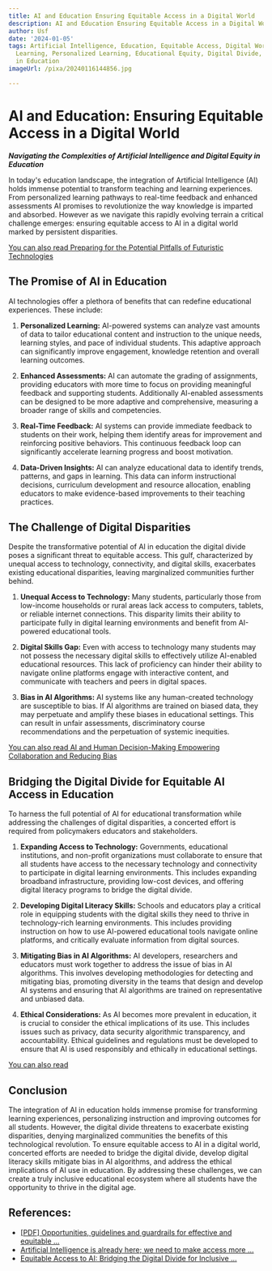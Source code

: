 ```yaml
---
title: AI and Education Ensuring Equitable Access in a Digital World
description: AI and Education Ensuring Equitable Access in a Digital World
author: Usf
date: '2024-01-05'
tags: Artificial Intelligence, Education, Equitable Access, Digital World, Online
  Learning, Personalized Learning, Educational Equity, Digital Divide, Technology
  in Education
imageUrl: /pixa/20240116144856.jpg

---
```

# AI and Education: Ensuring Equitable Access in a Digital World

_**Navigating the Complexities of Artificial Intelligence and Digital Equity in Education**_

In  today's education landscape, the  integration of Artificial Intelligence (AI) holds immense potential  to transform teaching and learning  experiences. From personalized learning pathways to real-time feedback and enhanced assessments AI promises to revolutionize the way knowledge is imparted and absorbed. However as we navigate this rapidly  evolving terrain a critical challenge emerges:  ensuring equitable access  to  AI in a digital world marked by persistent disparities.

[You can also read Preparing for  the Potential  Pitfalls of Futuristic Technologies](Preparing%20for%20the%20Potential%20Pitfalls%20of%20Futuristic%20Technologies)


## The Promise of  AI in Education

AI  technologies offer a plethora of benefits that  can redefine educational experiences. These include:

1. **Personalized Learning:** AI-powered systems can analyze vast amounts of data to tailor educational content and instruction  to the unique needs, learning styles, and pace of individual students. This adaptive approach can significantly improve engagement, knowledge retention and  overall learning outcomes.

2. **Enhanced Assessments:** AI can automate the  grading of assignments, providing educators  with more time to focus on providing meaningful feedback and supporting students. Additionally AI-enabled assessments can  be designed to be more adaptive and  comprehensive, measuring a broader range of skills and competencies.

3. **Real-Time Feedback:** AI systems can provide immediate feedback to  students on their work, helping them identify areas for  improvement and reinforcing positive behaviors. This continuous feedback loop can significantly  accelerate  learning  progress and boost motivation.

4. **Data-Driven Insights:** AI can  analyze educational data to identify trends, patterns, and gaps  in learning. This data can inform instructional decisions, curriculum development and resource allocation, enabling educators to make evidence-based improvements to their teaching practices.

## The Challenge of Digital Disparities

Despite  the  transformative potential of AI in education the digital divide poses a significant threat to equitable access. This gulf, characterized by unequal access to  technology, connectivity, and digital skills, exacerbates existing educational disparities, leaving marginalized communities further behind.

1. **Unequal  Access to Technology:** Many students, particularly those from  low-income households or  rural areas lack access  to computers, tablets, or reliable internet connections. This disparity limits their ability to participate fully in digital learning environments and benefit from AI-powered educational tools.

2. **Digital Skills Gap:** Even  with access to technology many students may  not possess the  necessary  digital skills to effectively utilize AI-enabled  educational resources.  This lack of proficiency can hinder their ability to navigate online platforms engage with interactive content, and communicate with teachers and peers in digital spaces.

3. **Bias in AI Algorithms:**  AI systems like any human-created technology are  susceptible to bias. If AI algorithms are trained on biased data, they may  perpetuate and amplify these biases in  educational settings. This  can result in unfair assessments, discriminatory course recommendations and the perpetuation of  systemic  inequities.

[You can also read AI and Human Decision-Making Empowering Collaboration and Reducing Bias](AI%20and%20Human%20Decision-Making%20Empowering%20Collaboration%20and%20Reducing%20Bias)


## Bridging the Digital Divide for Equitable AI Access in Education

To harness the full potential of AI for educational transformation while addressing the challenges of  digital disparities, a concerted effort is required from  policymakers educators and stakeholders.

1. **Expanding Access to  Technology:** Governments, educational  institutions, and non-profit organizations  must collaborate to ensure that all  students have access to the necessary technology and connectivity  to participate in digital learning environments. This includes expanding broadband infrastructure, providing low-cost devices, and offering digital literacy programs to bridge the digital divide.

2. **Developing Digital Literacy  Skills:**  Schools and educators play a critical role  in equipping students with the  digital skills they need to thrive in technology-rich learning environments. This includes providing instruction on how to use AI-powered educational tools navigate online platforms, and critically  evaluate information from digital sources.

3. **Mitigating  Bias in  AI  Algorithms:** AI developers, researchers and educators must work together to address the issue of bias in AI algorithms. This involves developing  methodologies for detecting and mitigating bias, promoting diversity in the teams that design and develop AI  systems and ensuring  that AI algorithms are trained on representative and unbiased  data.

4. **Ethical Considerations:** As AI becomes more prevalent  in education, it is crucial to consider the ethical implications of its use. This includes issues such as privacy, data security algorithmic transparency, and accountability. Ethical guidelines and regulations must be developed to ensure that AI is  used responsibly and ethically in educational settings.

[You  can also read ]()


## Conclusion

The  integration of AI in education holds immense promise for transforming  learning  experiences, personalizing instruction and improving outcomes for all students.  However, the digital divide threatens to exacerbate existing disparities, denying marginalized communities the benefits  of this technological revolution. To ensure equitable access to AI in a digital world, concerted efforts are needed  to bridge the digital divide, develop digital literacy skills mitigate bias in  AI algorithms, and  address the  ethical implications of AI use in education. By addressing  these challenges, we  can create a truly inclusive educational ecosystem where  all students have the opportunity to thrive in the digital age.

## References:
- [[PDF] Opportunities, guidelines and guardrails for effective and equitable ...](https://www.oecd.org/education/ceri/Opportunities,%20guidelines%20and%20guardrails%20for%20effective%20and%20equitable%20use%20of%20AI%20in%20education.pdf)
- [Artificial Intelligence is already here; we need to make access more ...](https://edsource.org/2023/artificial-intelligence-is-already-here-we-need-to-make-access-more-equitable/697787)
- [Equitable Access to AI: Bridging the Digital Divide for Inclusive ...](https://medium.com/@tappstr/equitable-access-to-ai-bridging-the-digital-divide-for-inclusive-progress-b9c167fcee3)
